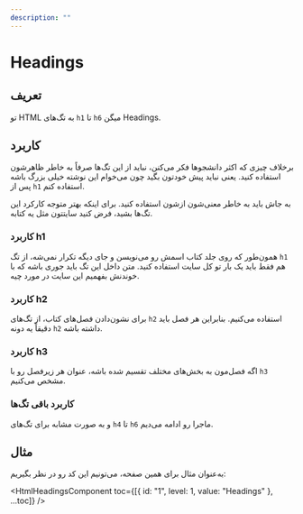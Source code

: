 ```yaml
---
description: ""
---
```



# Headings

## تعریف

تو HTML به تگ‌های `h1` تا `h6` میگن Headings.

## کاربرد

برخلاف چیزی که اکثر دانشجوها فکر می‌کنن، نباید از این تگ‌ها صرفاً به خاطر ظاهرشون استفاده کنید.
یعنی نباید پیش خودتون بگید چون می‌خوام این نوشته خیلی بزرگ باشه پس از `h1` استفاده کنم.

به جاش باید به خاطر معنی‌شون ازشون استفاده کنید.
برای اینکه بهتر متوجه کارکرد این تگ‌ها بشید، فرض کنید سایتتون مثل یه کتابه.

### کاربرد h1

همون‌طور که روی جلد کتاب اسمش رو می‌نویسن و جای دیگه تکرار نمی‌شه،
از تگ `h1` هم فقط باید یک بار تو کل سایت استفاده کنید.
متن داخل این تگ باید جوری باشه که با خوندنش بفهمیم این سایت در مورد چیه.

### کاربرد h2

برای نشون‌دادن فصل‌های کتاب، از تگ‌های `h2` استفاده می‌کنیم.
بنابراین هر فصل باید دقیقاً یه دونه `h2` داشته باشه.

### کاربرد h3

اگه فصل‌مون به بخش‌های مختلف تقسیم شده باشه،
عنوان هر زیرفصل رو با `h3` مشخص می‌کنیم.

### کاربرد باقی تگ‌ها

و به صورت مشابه برای تگ‌های `h4` تا `h6` ماجرا رو ادامه می‌دیم.

## مثال

به‌عنوان مثال برای همین صفحه، می‌تونیم این کد رو در نظر بگیریم:

<HtmlHeadingsComponent toc={[{ id: "1", level: 1, value: "Headings" }, ...toc]} />
